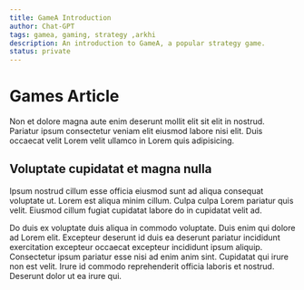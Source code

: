 ```yaml
---
title: GameA Introduction
author: Chat-GPT
tags: gamea, gaming, strategy ,arkhi
description: An introduction to GameA, a popular strategy game.
status: private
---
```



# Games Article

Non et dolore magna aute enim deserunt mollit elit sit elit in nostrud. Pariatur ipsum consectetur veniam elit eiusmod labore nisi elit. Duis occaecat velit Lorem velit ullamco in Lorem quis adipisicing.

<Counter />

## Voluptate cupidatat et magna nulla

Ipsum nostrud cillum esse officia eiusmod sunt ad aliqua consequat voluptate ut. Lorem est aliqua minim cillum. Culpa culpa Lorem pariatur quis velit. Eiusmod cillum fugiat cupidatat labore do in cupidatat velit ad.

Do duis ex voluptate duis aliqua in commodo voluptate. Duis enim qui dolore ad Lorem elit. Excepteur deserunt id duis ea deserunt pariatur incididunt exercitation excepteur occaecat excepteur incididunt ipsum aliquip. Consectetur ipsum pariatur esse nisi ad enim anim sint. Cupidatat qui irure non est velit. Irure id commodo reprehenderit officia laboris et nostrud. Deserunt dolor ut ea irure qui.
